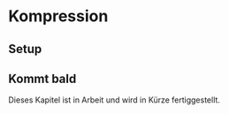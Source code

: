 # Kompression {#sec-compression}

## Setup {.unnumbered}

::: callout-note
## Kommt bald

Dieses Kapitel ist in Arbeit und wird in Kürze fertiggestellt.
:::